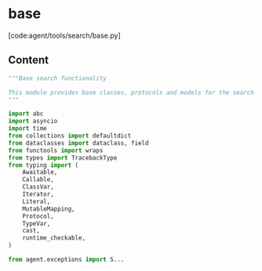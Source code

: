 # base

[code:agent/tools/search/base.py]

## Content

```python
"""Base search functionality

This module provides base classes, protocols and models for the search functionality.
"""

import abc
import asyncio
import time
from collections import defaultdict
from dataclasses import dataclass, field
from functools import wraps
from types import TracebackType
from typing import (
    Awaitable,
    Callable,
    ClassVar,
    Iterator,
    Literal,
    MutableMapping,
    Protocol,
    TypeVar,
    cast,
    runtime_checkable,
)

from agent.exceptions import S...
```
